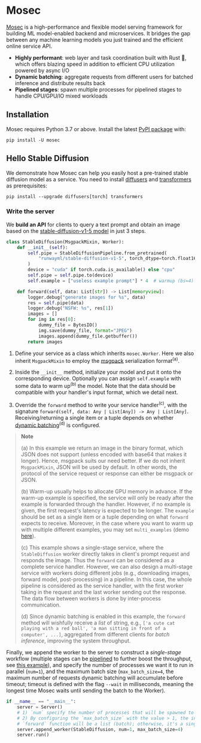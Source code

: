 # Mosec

[Mosec](https://github.com/mosecorg/mosec) is a high-performance and flexible model serving framework for building ML model-enabled backend and microservices. It bridges the gap between any machine learning models you just trained and the efficient online service API.

- **Highly performant**: web layer and task coordination built with Rust 🦀, which offers blazing speed in addition to efficient CPU utilization powered by async I/O
- **Dynamic batching**: aggregate requests from different users for batched inference and distribute results back
- **Pipelined stages**: spawn multiple processes for pipelined stages to handle CPU/GPU/IO mixed workloads

## Installation

Mosec requires Python 3.7 or above. Install the latest [PyPI package](https://pypi.org/project/mosec/) with:

```shell
pip install -U mosec
```

## Hello Stable Diffusion

We demonstrate how Mosec can help you easily host a pre-trained stable diffusion model as a service. You need to install [diffusers](https://github.com/huggingface/diffusers) and [transformers](https://github.com/huggingface/transformers) as prerequisites:

```shell
pip install --upgrade diffusers[torch] transformers
```

### Write the server

We **build an API** for clients to query a text prompt and obtain an image based on the [stable-diffusion-v1-5 model](https://huggingface.co/runwayml/stable-diffusion-v1-5) in just 3 steps.

```python {2,10}
class StableDiffusion(MsgpackMixin, Worker):
    def __init__(self):
        self.pipe = StableDiffusionPipeline.from_pretrained(
            "runwayml/stable-diffusion-v1-5", torch_dtype=torch.float16
        )
        device = "cuda" if torch.cuda.is_available() else "cpu"
        self.pipe = self.pipe.to(device)
        self.example = ["useless example prompt"] * 4  # warmup (bs=4)

    def forward(self, data: List[str]) -> List[memoryview]:
        logger.debug("generate images for %s", data)
        res = self.pipe(data)
        logger.debug("NSFW: %s", res[1])
        images = []
        for img in res[0]:
            dummy_file = BytesIO()
            img.save(dummy_file, format="JPEG")
            images.append(dummy_file.getbuffer())
        return images
```

1) Define your service as a class which inherits `mosec.Worker`. Here we also inherit `MsgpackMixin` to employ the [msgpack](https://msgpack.org/index.html) serialization format<sup>(a)</sup>.

2) Inside the `__init__` method, initialize your model and put it onto the corresponding device. Optionally you can assign `self.example` with some data to warm up<sup>(b)</sup> the model. Note that the data should be compatible with your handler's input format, which we detail next.

3) Override the `forward` method to write your service handler<sup>(c)</sup>, with the signature `forward(self, data: Any | List[Any]) -> Any | List[Any]`. Receiving/returning a single item or a tuple depends on whether [dynamic batching](#configuration)<sup>(d)</sup> is configured.


> **Note**
>
> (a) In this example we return an image in the binary format, which JSON does not support (unless encoded with base64 that makes it longer). Hence, msgpack suits our need better. If we do not inherit `MsgpackMixin`, JSON will be used by default. In other words, the protocol of the service request or response can either be msgpack or JSON.
>
> (b) Warm-up usually helps to allocate GPU memory in advance. If the warm-up example is specified, the service will only be ready after the example is forwarded through the handler. However, if no example is given, the first request's latency is expected to be longer. The `example` should be set as a single item or a tuple depending on what `forward` expects to receive. Moreover, in the case where you want to warm up with multiple different examples, you may set `multi_examples` (demo [here](https://mosecorg.github.io/mosec/example/jax/)).
>
> (c) This example shows a single-stage service, where the `StableDiffusion` worker directly takes in client's prompt request and responds the image. Thus the `forward` can be considered as a complete service handler. However, we can also design a multi-stage service with workers doing different jobs (e.g., downloading images, forward model, post-processing) in a pipeline. In this case, the whole pipeline is considered as the service handler, with the first worker taking in the request and the last worker sending out the response. The data flow between workers is done by inter-process communication.
>
> (d) Since dynamic batching is enabled in this example, the `forward` method will wishfully receive a _list_ of string, e.g., `['a cute cat playing with a red ball', 'a man sitting in front of a computer', ...]`, aggregated from different clients for _batch inference_, improving the system throughput.

Finally, we append the worker to the server to construct a *single-stage* workflow (multiple stages can be [pipelined](https://en.wikipedia.org/wiki/Pipeline_(computing)) to further boost the throughput, see [this example](https://mosecorg.github.io/mosec/example/pytorch/#computer-vision)), and specify the number of processes we want it to run in parallel (`num=1`), and the maximum batch size (`max_batch_size=4`, the maximum number of requests dynamic batching will accumulate before timeout; timeout is defined with the flag `--wait` in milliseconds, meaning the longest time Mosec waits until sending the batch to the Worker).

```python
if __name__ == "__main__":
    server = Server()
    # 1) `num` specify the number of processes that will be spawned to run in parallel.
    # 2) By configuring the `max_batch_size` with the value > 1, the input data in your
    # `forward` function will be a list (batch); otherwise, it's a single item.
    server.append_worker(StableDiffusion, num=1, max_batch_size=4)
    server.run()
```